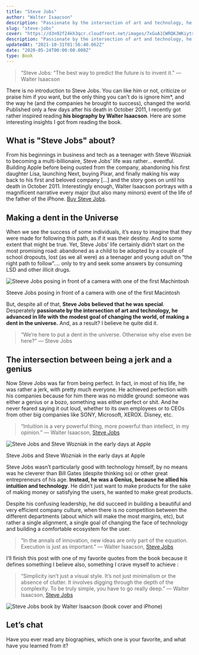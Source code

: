 ```yaml
---
title: "Steve Jobs"
author: "Walter Isaacson"
description: "Passionate by the intersection of art and technology, he advanced in life with the goal of making a dent in the universe. Did he do it?"
slug: "steve-jobs"
cover: "https://d3n92f24kh3qcr.cloudfront.net/images/7xGuA1CWRQKJWKiytsQW.jpg"
description: "Passionate by the intersection of art and technology, he advanced in life with the goal of making a dent in the universe. Did he do it?"
updatedAt: "2021-10-31T01:56:40.062Z"
date: "2020-05-24T00:00:00.000Z"
type: Book
---
```


> “Steve Jobs: “The best way to predict the future is to invent it.” — Walter Isaacson

There is no introduction to Steve Jobs. You can like him or not, criticize or praise him if you want, but the only thing you can’t do is ignore him\*, and the way he (and the companies he brought to success), changed the world. Published only a few days after his death in October 2011, I recently got rather inspired reading **his biography by Walter Isaacson**. Here are some interesting insights I got from reading the book.

## What is "Steve Jobs" about?

From his beginnings in business and tech as a teenager with Steve Wozniak to becoming a multi-billionaire, Steve Jobs’ life was rather… eventful. Building Apple before being ousted from the company, abandoning his first daughter Lisa, launching Next, buying Pixar, and finally making his way back to his first and beloved company \[…\] and the story goes on until his death in October 2011. Interestingly enough, Walter Isaacson portrays with a magnificent narrative every major (but also many minors) event of the life of the father of the iPhone. [Buy Steve Jobs](https://www.amazon.fr/Steve-Jobs-The-Exclusive-Biography/dp/B01CV5SAZI/ref=as_li_ss_tl?_encoding=UTF8&qid=1588261097&sr=8-2&linkCode=sl1&tag=matlifdis-21&linkId=b6749830aac21d0ce6317d5f955b1b1a&language=fr_FR).

## Making a dent in the Universe

When we see the success of some individuals, it’s easy to imagine that they were made for following this path, as if it was their destiny. And to some extent that might be true. Yet, Steve Jobs’ life certainly didn’t start on the most promising road: abandoned as a child to be adopted by a couple of school dropouts, lost (as we all were) as a teenager and young adult on “the right path to follow”…. only to try and seek some answers by consuming LSD and other illicit drugs.

![Steeve Jobs posing in front of a camera with one of the first Machintosh](https://d3n92f24kh3qcr.cloudfront.net/images/U4VgKL22SfGEARwE755j.jpg)

Steeve Jobs posing in front of a camera with one of the first Macintosh

But, despite all of that, **Steve Jobs believed that he was special**. Desperately **passionate by the intersection of art and technology, he advanced in life with the modest goal of changing the world, of making a dent in the universe.** And, as a result? I believe he quite did it.

> “We’re here to put a dent in the universe. Otherwise why else even be here?” ― Steve Jobs

## The intersection between being a jerk and a genius

Now Steve Jobs was far from being perfect. In fact, in most of his life, he was rather a jerk, with pretty much everyone. He achieved perfection with his companies because for him there was no middle ground: someone was either a genius or a bozo, something was either perfect or shit. And he never feared saying it out loud, whether to its own employees or to CEOs from other big companies like SONY, Microsoft, XEROX. Disney, etc.

> “Intuition is a very powerful thing, more powerful than intellect, in my opinion.” ― Walter Isaacson, [Steve Jobs](https://www.goodreads.com/work/quotes/16005831)

![Steve Jobs and Steve Wozniak in the early days at Apple](https://d3n92f24kh3qcr.cloudfront.net/images/zAodiY05RRuciOI8G5kS.jpg)

Steve Jobs and Steve Wozniak in the early days at Apple

Steve Jobs wasn’t particularly good with technology himself, by no means was he cleverer than Bill Gates (despite thinking so) or other great entrepreneurs of his age. **Instead, he was a Genius, because he allied his intuition and technology**. He didn’t just want to make products for the sake of making money or satisfying the users, he wanted to make great products.

Despite his confusing leadership, he did succeed in building a beautiful and very efficient company culture, when there is no competition between the different departments (about which will make the most margins, etc), but rather a single alignment, a single goal of changing the face of technology and building a comfortable ecosystem for the user.

> “In the annals of innovation, new ideas are only part of the equation. Execution is just as important.” ― Walter Isaacson, [Steve Jobs](https://www.goodreads.com/work/quotes/16005831)

I’ll finish this post with one of my favorite quotes from the book because it defines something I believe also, something I crave myself to achieve :

> “Simplicity isn’t just a visual style. It’s not just minimalism or the absence of clutter. It involves digging through the depth of the complexity. To be truly simple, you have to go really deep.” ― Walter Isaacson, [Steve Jobs](https://www.goodreads.com/work/quotes/16005831)

![Steve Jobs book by Walter Isaacson (book cover and iPhone)](https://d3n92f24kh3qcr.cloudfront.net/images/yrHQUNyJQiOzKFBrWJmq.jpg)

## Let’s chat

Have you ever read any biographies, which one is your favorite, and what have you learned from it?
